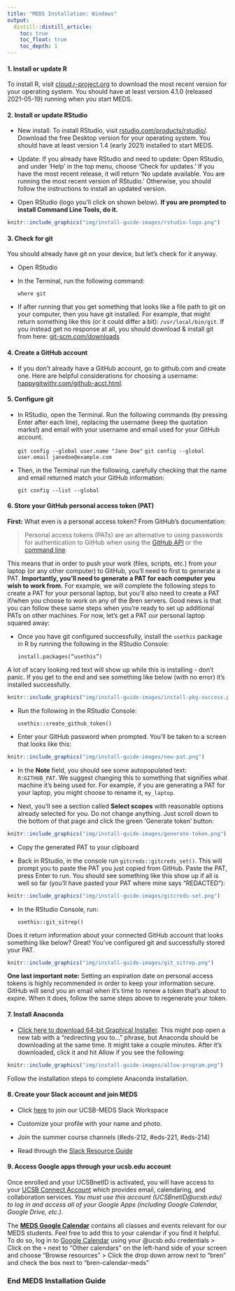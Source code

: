 ```yaml
---
title: "MEDS Installation: Windows"
output:
  distill::distill_article:
    toc: true
    toc_float: true
    toc_depth: 1
---
```


#### 1. Install or update R
To install R, visit [cloud.r-project.org](https://cloud.r-project.org/) to download the most recent version for your operating system. You should have at least version 4.1.0 (released 2021-05-19) running when you start MEDS.


#### 2. Install or update RStudio

- New install: To install RStudio, visit [rstudio.com/products/rstudio/](https://www.rstudio.com/products/rstudio/). Download the free Desktop version for your operating system. You should have at least version 1.4 (early 2021) installed to start MEDS. 

- Update: If you already have RStudio and need to update: Open RStudio, and under ‘Help’ in the top menu, choose ‘Check for updates.’ If you have the most recent release, it will return ‘No update available. You are running the most recent version of RStudio.’ Otherwise, you should follow the instructions to install an updated version.

- Open RStudio (logo you'll click on shown below). **If you are prompted to install Command Line Tools, do it.**

```r
knitr::include_graphics("img/install-guide-images/rstudio-logo.png")
```


#### 3. Check for git

You should already have git on your device, but let’s check for it anyway. 

- Open RStudio  

- In the Terminal, run the following command:

    `where git`

- If after running that you get something that looks like a file path to git on your computer, then you have git installed. For example, that might return something like this (or it could differ a bit): `/usr/local/bin/git`. If you instead get no response at all, you should download & install git from here: [git-scm.com/downloads](https://git-scm.com/downloads)

#### 4. Create a GitHub account 

- If you don’t already have a GitHub account, go to github.com and create one. Here are helpful considerations for choosing a username: [happygitwithr.com/github-acct.html](https://happygitwithr.com/github-acct.html).

#### 5. Configure git

- In RStudio, open the Terminal. Run the following commands (by pressing Enter after each line), replacing the username (keep the quotation marks!) and email with your username and email used for your GitHub account. 

    `git config --global user.name "Jane Doe"`
    `git config --global user.email janedoe@example.com`

- Then, in the Terminal run the following, carefully checking that the name and email returned match your GitHub information: 

    `git config --list --global` 

#### 6. Store your GitHub personal access token (PAT)

**First:** What even is a personal access token? From GitHub's documentation:

> Personal access tokens (PATs) are an alternative to using passwords for authentication to GitHub when using the [GitHub API](https://docs.github.com/en/rest/overview/other-authentication-methods#via-oauth-and-personal-access-tokens) or the [command line](https://docs.github.com/en/authentication/keeping-your-account-and-data-secure/creating-a-personal-access-token#using-a-token-on-the-command-line).

This means that in order to push your work (files, scripts, etc.) from your laptop (or any other computer) to GitHub, you'll need to first to generate a PAT. **Importantly, you'll need to generate a PAT for each computer you wish to work from.** For example, we will complete the following steps to create a PAT for your personal laptop, but you'll also need to create a PAT if/when you choose to work on any of the Bren servers. Good news is that you can follow these same steps when you're ready to set up additional PATs on other machines. For now, let's get a PAT our personal laptop squared away:  

- Once you have git configured successfully, install the `usethis` package in R by running the following in the RStudio Console: 

    `install.packages(“usethis”)`
    
A lot of scary looking red text will show up while this is installing - don’t panic. If you get to the end and see something like below (with no error) it’s installed successfully. 

```r
knitr::include_graphics("img/install-guide-images/install-pkg-success.png")
```

- Run the following in the RStudio Console: 

    `usethis::create_github_token()`      

- Enter your GitHub password when prompted. You’ll be taken to a screen that looks like this:

```r
knitr::include_graphics("img/install-guide-images/new-pat.png")
```

- In the **Note** field, you should see some autopopulated text: `R:GITHUB_PAT`. We suggest changing this to something that signifies what machine it's being used for. For example, if you are generating a PAT for your laptop, you might choose to rename it, `my_laptop`.

- Next, you'll see a section called **Select scopes** with reasonable options already selected for you. Do not change anything. Just scroll down to the bottom of that page and click the green ‘Generate token’ button:

```r
knitr::include_graphics("img/install-guide-images/generate-token.png")
```

- Copy the generated PAT to your clipboard

- Back in RStudio, in the console run `gitcreds::gitcreds_set()`. This will prompt you to paste the PAT you just copied from GitHub. Paste the PAT, press Enter to run. You should see something like this show up if all is well so far (you’ll have pasted your PAT where mine says “REDACTED”): 

```r
knitr::include_graphics("img/install-guide-images/gitcreds-set.png")
```

- In the RStudio Console, run: 

    `usethis::git_sitrep()`

Does it return information about your connected GitHub account that looks something like below? Great! You’ve configured git and successfully stored your PAT. 

```r
knitr::include_graphics("img/install-guide-images/git_sitrep.png")
```

**One last important note:** Setting an expiration date on personal access tokens is highly recommended in order to keep your information secure. GitHub will send you an email when it's time to renew a token that's about to expire. When it does, follow the same steps above to regenerate your token.

#### 7. Install Anaconda

- [Click here to download 64-bit Graphical Installer](https://repo.anaconda.com/archive/Anaconda3-2021.05-Windows-x86_64.exe). This might pop open a new tab with a “redirecting you to…” phrase, but Anaconda should be downloading at the same time. It might take a couple minutes. After it’s downloaded, click it and hit Allow if you see the following:

```r
knitr::include_graphics("img/install-guide-images/allow-program.png")
```

Follow the installation steps to complete Anaconda installation.

#### 8. Create your Slack account and join MEDS 

- Click [here](https://join.slack.com/t/ucsb-meds/shared_invite/zt-so8oh7xf-w41bSnbBWAiMOXKPf5j_qw) to join our UCSB-MEDS Slack Workspace

- Customize your profile with your name and photo.

- Join the summer course channels (#eds-212, #eds-221, #eds-214)

- Read through the [Slack Resource Guide](https://ucsb-meds.github.io/meds-slack.html)

#### 9. Access Google apps through your ucsb.edu account

Once enrolled and your UCSBnetID is activated, you will have access to your [UCSB Connect Account](https://www.connect.ucsb.edu/usage) which provides email, calendaring, and collaboration services. *You must use this account (UCSBnetID@ucsb.edu) to log in and access all of your Google Apps (including Google Calendar, Google Drive, etc.).*
  
The [**MEDS Google Calendar**](https://calendar.google.com/calendar/u/0/embed?src=c_1886ai526iqschc9mnpj6cu753n60@resource.calendar.google.com&ctz=America/Los_Angeles) contains all classes and events relevant for our MEDS students. Feel free to add this to your calendar if you find it helpful. To do so, log in to [Google Calendar](https://www.google.com/calendar) using your @ucsb.edu credentials > Click on the `+` next to "Other calendars" on the left-hand side of your screen and choose "Browse resources" > Click the drop down arrow next to "bren" and check the box next to "bren-calendar-meds"

### End MEDS Installation Guide
